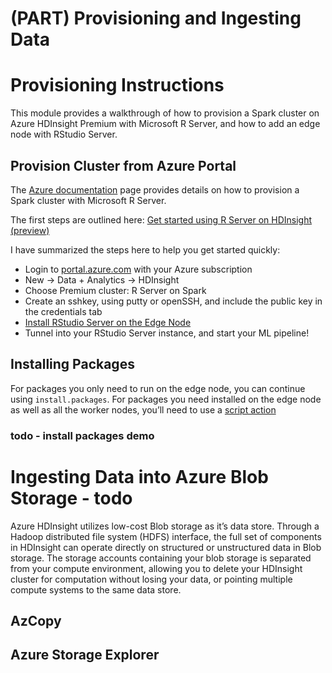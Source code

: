 # (PART) Provisioning and Ingesting Data {-}

# Provisioning Instructions

This module provides a walkthrough of how to provision a Spark cluster on Azure HDInsight Premium with Microsoft R Server, and how to add an edge node with RStudio Server.

## Provision Cluster from Azure Portal

The [Azure documentation](https://azure.microsoft.com/en-us/documentation/articles/hdinsight-hadoop-r-server-overview/) page provides details on how to provision a Spark cluster with Microsoft R Server.

The first steps are outlined here: [Get started using R Server on HDInsight (preview)](https://azure.microsoft.com/en-us/documentation/articles/hdinsight-hadoop-r-server-get-started/)

I have summarized the steps here to help you get started quickly:

* Login to [portal.azure.com](ms.portal.azure.com) with your Azure subscription
* New -> Data + Analytics -> HDInsight
* Choose Premium cluster: R Server on Spark
* Create an sshkey, using putty or openSSH, and include the public key in the credentials tab
* [Install RStudio Server on the Edge Node](https://azure.microsoft.com/en-us/documentation/articles/hdinsight-hadoop-r-server-install-r-studio/)
* Tunnel into your RStudio Server instance, and start your ML pipeline!

## Installing Packages

For packages you only need to run on the edge node, you can continue using `install.packages`. For packages you need installed on the edge node as well as all the worker nodes, you'll need to use a [script action](https://azure.microsoft.com/en-us/documentation/articles/hdinsight-hadoop-r-server-get-started/#install-r-packages)

### todo - install packages demo

# Ingesting Data into Azure Blob Storage - todo {#ingestion}

Azure HDInsight utilizes low-cost Blob storage as it's data store. Through a Hadoop distributed file system (HDFS) interface, the full set of components in HDInsight can operate directly on structured or unstructured data in Blob storage. The storage accounts containing your blob storage is separated from your compute environment, allowing you to delete your HDInsight cluster for computation without losing your data, or pointing multiple compute systems to the same data store.

## AzCopy

## Azure Storage Explorer

